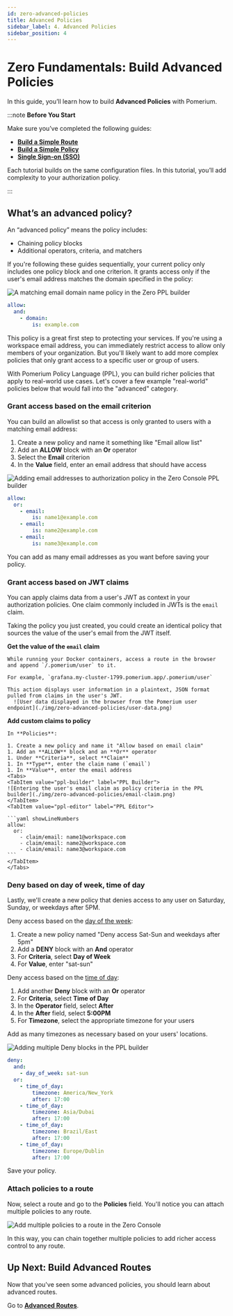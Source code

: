 ```yaml
---
id: zero-advanced-policies
title: Advanced Policies
sidebar_label: 4. Advanced Policies
sidebar_position: 4
---
```



# Zero Fundamentals: Build Advanced Policies

In this guide, you’ll learn how to build **Advanced Policies** with Pomerium.

:::note **Before You Start**

Make sure you’ve completed the following guides:

- [**Build a Simple Route**](/docs/get-started/fundamentals/zero/zero-build-routes)
- [**Build a Simple Policy**](/docs/get-started/fundamentals/zero/zero-build-policies)
- [**Single Sign-on (SSO)**](/docs/get-started/fundamentals/zero/zero-single-sign-on)

Each tutorial builds on the same configuration files. In this tutorial, you’ll add complexity to your authorization policy.

:::

## What’s an advanced policy?

An “advanced policy” means the policy includes:

- Chaining policy blocks
- Additional operators, criteria, and matchers

If you're following these guides sequentially, your current policy only includes one policy block and one criterion. It grants access only if the user's email address matches the domain specified in the policy:

<Tabs>
<TabItem value="ppl-builder" label="PPL Builder">

![A matching email domain name policy in the Zero PPL builder](./img/zero-advanced-policies/matching-domain.png)

</TabItem>
<TabItem value="ppl-editor" label="PPL Editor">

```yaml showLineNumbers
allow:
  and:
    - domain:
        is: example.com
```

</TabItem>
</Tabs>

This policy is a great first step to protecting your services. If you're using a workspace email address, you can immediately restrict access to allow only members of your organization. But you'll likely want to add more complex policies that only grant access to a specific user or group of users.

With Pomerium Policy Language (PPL), you can build richer policies that apply to real-world use cases. Let's cover a few example "real-world" policies below that would fall into the "advanced" category.

### Grant access based on the email criterion

You can build an allowlist so that access is only granted to users with a matching email address:

1. Create a new policy and name it something like "Email allow list"
1. Add an **ALLOW** block with an **Or** operator
1. Select the **Email** criterion
1. In the **Value** field, enter an email address that should have access

<Tabs>
<TabItem value="ppl-builder" label="PPL Builder">

![Adding email addresses to authorization policy in the Zero Console PPL builder](./img/zero-advanced-policies/email-allowlist.png)

</TabItem>
<TabItem value="ppl-editor" label="PPL Editor">

```yaml showLineNumbers
allow:
  or:
    - email:
        is: name1@example.com
    - email:
        is: name2@example.com
    - email:
        is: name3@example.com
```

</TabItem>
</Tabs>

You can add as many email addresses as you want before saving your policy.

### Grant access based on JWT claims

You can apply claims data from a user's JWT as context in your authorization policies. One claim commonly included in JWTs is the `email` claim.

Taking the policy you just created, you could create an identical policy that sources the value of the user's email from the JWT itself.

**Get the value of the `email` claim**

    While running your Docker containers, access a route in the browser and append `/.pomerium/user` to it.

    For example, `grafana.my-cluster-1799.pomerium.app/.pomerium/user`

    This action displays user information in a plaintext, JSON format pulled from claims in the user's JWT.
      ![User data displayed in the browser from the Pomerium user endpoint](./img/zero-advanced-policies/user-data.png)

**Add custom claims to policy**

    In **Policies**:

    1. Create a new policy and name it "Allow based on email claim"
    1. Add an **ALLOW** block and an **Or** operator
    1. Under **Criteria**, select **Claim**
    1. In **Type**, enter the claim name (`email`)
    1. In **Value**, enter the email address
    <Tabs>
    <TabItem value="ppl-builder" label="PPL Builder">
    ![Entering the user's email claim as policy criteria in the PPL builder](./img/zero-advanced-policies/email-claim.png)
    </TabItem>
    <TabItem value="ppl-editor" label="PPL Editor">

    ```yaml showLineNumbers
    allow:
      or:
        - claim/email: name1@workspace.com
        - claim/email: name2@workspace.com
        - claim/email: name3@workspace.com
    ```
    </TabItem>
    </Tabs>

### Deny based on day of week, time of day

Lastly, we'll create a new policy that denies access to any user on Saturday, Sunday, or weekdays after 5PM.

Deny access based on the [day of the week](/docs/capabilities/ppl#day-of-week-matcher):

1. Create a new policy named "Deny access Sat-Sun and weekdays after 5pm"
1. Add a **DENY** block with an **And** operator
1. For **Criteria**, select **Day of Week**
1. For **Value**, enter "sat-sun"

Deny access based on the [time of day](/docs/capabilities/ppl#time-of-day-matcher):

1. Add another **Deny** block with an **Or** operator
1. For **Criteria**, select **Time of Day**
1. In the **Operator** field, select **After**
1. In the **After** field, select **5:00PM**
1. For **Timezone**, select the appropriate timezone for your users

Add as many timezones as necessary based on your users' locations.

<Tabs>
<TabItem value="ppl-builder" label="PPL Builder">

![Adding multiple Deny blocks in the PPL builder](./img/zero-advanced-policies/multiple-deny-blocks.png)

</TabItem>
<TabItem value="ppl-editor" label="PPL Editor">

```yaml showLineNumbers
deny:
  and:
    - day_of_week: sat-sun
  or:
    - time_of_day:
        timezone: America/New_York
        after: 17:00
    - time_of_day:
        timezone: Asia/Dubai
        after: 17:00
    - time_of_day:
        timezone: Brazil/East
        after: 17:00
    - time_of_day:
        timezone: Europe/Dublin
        after: 17:00
```

</TabItem>
</Tabs>

Save your policy.

### Attach policies to a route

Now, select a route and go to the **Policies** field. You'll notice you can attach multiple policies to any route.

![Add multiple policies to a route in the Zero Console](./img/zero-advanced-policies/multiple-policies.png)

In this way, you can chain together multiple policies to add richer access control to any route.

## Up Next: Build Advanced Routes

Now that you've seen some advanced policies, you should learn about advanced routes.

Go to [**Advanced Routes**](/docs/get-started/fundamentals/zero/zero-advanced-routes).
